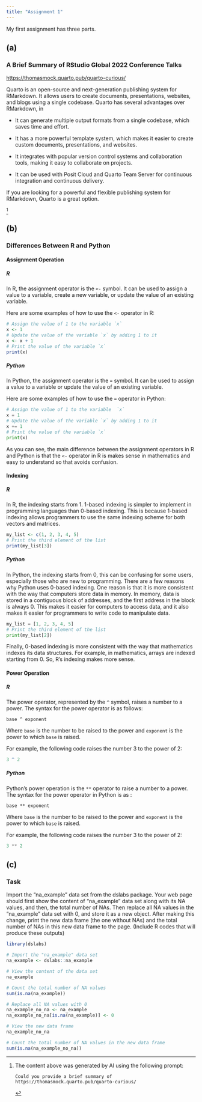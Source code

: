 ```yaml
---
title: "Assignment 1"
---
```


My first assignment has three parts.

## (a)

### A Brief Summary of RStudio Global 2022 Conference Talks

[https://thomasmock.quarto.pub/quarto-curious/](https://thomasmock.quarto.pub/quarto-curious/#/TitleSlide)

Quarto is an open-source and next-generation publishing system for RMarkdown. It allows users to create documents, presentations, websites, and blogs using a single codebase. Quarto has several advantages over RMarkdown, in

-   It can generate multiple output formats from a single codebase, which saves time and effort.

-   It has a more powerful template system, which makes it easier to create custom documents, presentations, and websites.

-   It integrates with popular version control systems and collaboration tools, making it easy to collaborate on projects.

-   It can be used with Posit Cloud and Quarto Team Server for continuous integration and continuous delivery.

If you are looking for a powerful and flexible publishing system for RMarkdown, Quarto is a great option.

[^1]

[^1]: The content above was generated by AI using the following prompt:

    ```         
    Could you provide a brief summary of https://thomasmock.quarto.pub/quarto-curious/
    ```

## (b)

### Differences Between R and Python

#### **Assignment Operation**

##### **R**

In R, the assignment operator is the `<-` symbol. It can be used to assign a value to a variable, create a new variable, or update the value of an existing variable.

Here are some examples of how to use the `<-` operator in R:

```r
# Assign the value of 1 to the variable `x`  
x <- 1   
# Update the value of the variable `x` by adding 1 to it  
x <- x + 1   
# Print the value of the variable `x`  
print(x) 
```

##### **Python**

In Python, the assignment operator is the `=` symbol. It can be used to assign a value to a variable or update the value of an existing variable.

Here are some examples of how to use the `=` operator in Python:

```   python
# Assign the value of 1 to the variable  `x` 
x = 1   
# Update the value of the variable `x` by adding 1 to it  
x += 1   
# Print the value of the variable `x`  
print(x) 
```

As you can see, the main difference between the assignment operators in R and Python is that the `<-` operator in R is makes sense in mathematics and easy to understand so that avoids confusion.

#### **Indexing**

##### **R**

In R, the indexing starts from 1. 1-based indexing is simpler to implement in programming languages than 0-based indexing. This is because 1-based indexing allows programmers to use the same indexing scheme for both vectors and matrices.

```r
my_list <- c(1, 2, 3, 4, 5)  
# Print the third element of the list 
print(my_list[3]) 
```

##### **Python**

In Python, the indexing starts from 0, this can be confusing for some users, especially those who are new to programming. There are a few reasons why Python uses 0-based indexing. One reason is that it is more consistent with the way that computers store data in memory. In memory, data is stored in a contiguous block of addresses, and the first address in the block is always 0. This makes it easier for computers to access data, and it also makes it easier for programmers to write code to manipulate data.

```python
my_list = [1, 2, 3, 4, 5]  
# Print the third element of the list 
print(my_list[2]) 
```

Finally, 0-based indexing is more consistent with the way that mathematics indexes its data structures. For example, in mathematics, arrays are indexed starting from 0. So, R's indexing makes more sense.

#### **Power Operation**

##### **R**

The power operator, represented by the `^` symbol, raises a number to a power. The syntax for the power operator is as follows:

```         
base ^ exponent 
```

Where `base` is the number to be raised to the power and `exponent` is the power to which `base` is raised.

For example, the following code raises the number 3 to the power of 2:

```r
3 ^ 2 
```

##### **Python**

Python's power operation is the `**` operator to raise a number to a power. The syntax for the power operator in Python is as :

```       
base ** exponent
```

Where `base` is the number to be raised to the power and `exponent` is the power to which `base` is raised.

For example, the following code raises the number 3 to the power of 2:

```   python
3 ** 2
```

## (c)

### Task

Import the "na_example" data set from the dslabs package. Your web page should first show the content of "na_example" data set along with its NA values, and then, the total number of NAs. Then replace all NA values in the "na_example" data set with 0, and store it as a new object. After making this change, print the new data frame (the one without NAs) and the total number of NAs in this new data frame to the page. (Include R codes that will produce these outputs)

```r
library(dslabs)

# Import the "na_example" data set
na_example <- dslabs::na_example

# View the content of the data set
na_example

# Count the total number of NA values
sum(is.na(na_example))

# Replace all NA values with 0
na_example_no_na <- na_example
na_example_no_na[is.na(na_example)] <- 0

# View the new data frame
na_example_no_na

# Count the total number of NA values in the new data frame
sum(is.na(na_example_no_na))
```
